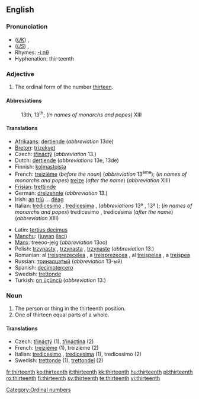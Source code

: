 ==English==

===Pronunciation===
* (''[[Received Pronunciation|UK]]'') {{IPA|/ˌθɜːˈtiːnθ/}}, {{SAMPA|/%T3:"ti:nT/}}
* (''[[General American|US]]'') {{IPA|/ˌθɝˈtiːnθ/}}, {{SAMPA|/%T3`"ti:nT/}}
* Rhymes: [[Rhymes:English:-iːnθ|-iːnθ]]
* Hyphenation: thir·teenth

===Adjective===
{{en-adj|-}}

# The ordinal form of the number [[thirteen]].

====Abbreviations====
: 13th, 13<sup>th</sup>; (''in names of monarchs and popes'') XIII

====Translations====
{{trans-top|13th}}
* [[Afrikaans]]: [[dertiende]] (''abbreviation'' 13de)
* [[Breton]]: [[trizekvet]]
* Czech: [[třináctý]] (''abbreviation'' 13.)
* Dutch: [[dertiende]] (''abbreviations'' 13e, 13de)
* Finnish: [[kolmastoista]]
* French: [[treizième]] (''before the noun'') (''abbreviation'' 13<sup>ème</sup>); (''in names of monarchs and popes'') [[treize]] (''after the name'') (''abbreviation'' XIII)
* [[Frisian]]: [[trettjinde]]
* German: [[dreizehnte]] (''abbreviation'' 13.)
* Irish: [[an#Irish|an]] [[tríú]] ... [[déag]]
* Italian: [[tredicesimo]] {{m}}, [[tredicesima]] {{f}}, (''abbreviations'' 13º {{m}}, 13ª {{f}}); (''in names of monarchs and popes'') tredicesimo {{m}}, tredicesima {{f}} (''after the name'') (''abbreviation'' XIII)
{{trans-mid}}
* Latin: [[tertius decimus]]
* [[Manchu]]: ([[juwan]] [[ilaci]])
* [[Manx]]: treeoo-jeig (''abbreviation'' 13oo)
* Polish: [[trzynasty]] {{m}}, [[trzynasta]] {{f}}, [[trzynaste]] {{n}} (''abbreviation'' 13.)
* Romanian: al [[treisprezecelea]] {{m}}, a [[treisprezecea]] {{f}}, al [[treişpelea]] {{italbrac|m, informal}}, a [[treişpea]] {{italbrac|f, informal}}
* Russian: [[тринадцатый]] (''abbreviation'' 13-ый)
* Spanish: [[decimotercero]]
* Swedish: [[trettonde]]
* Turkish: [[on üçüncü]] (''abbreviation'' 13.)
{{trans-bottom}}

===Noun===
{{en-noun}}

# The person or thing in the thirteenth position.
# One of thirteen equal parts of a whole.

====Translations====

* Czech: [[třináctý]] {{m}} (1), [[třináctina]] {{f}} (2)
* French: [[treizième]] {{m|f}} (1), treizième {{m}} (2)
* Italian: [[tredicesimo]] {{m}}, [[tredicesima]] {{f}} (1), tredicesimo {{m}} (2)
* Swedish: [[trettonde]] (1), [[trettondel]] (2)

[[Category:Ordinal numbers]]

[[fr:thirteenth]]
[[ko:thirteenth]]
[[it:thirteenth]]
[[kk:thirteenth]]
[[hu:thirteenth]]
[[pl:thirteenth]]
[[ro:thirteenth]]
[[fi:thirteenth]]
[[sv:thirteenth]]
[[te:thirteenth]]
[[vi:thirteenth]]